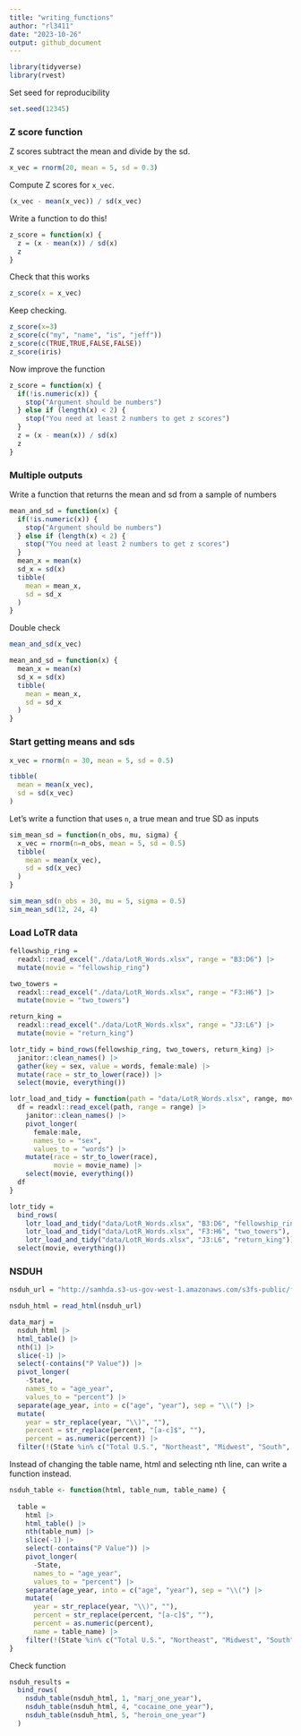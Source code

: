 ```yaml
---
title: "writing_functions"
author: "rl3411"
date: "2023-10-26"
output: github_document
---
```


```r
library(tidyverse)
library(rvest)
```

Set seed for reproducibility

```r
set.seed(12345)
```

### Z score function

 Z scores subtract the mean and divide by the sd.
 
```r
x_vec = rnorm(20, mean = 5, sd = 0.3)
```

Compute Z scores for `x_vec`.

```r
(x_vec - mean(x_vec)) / sd(x_vec)
```

 Write a function to do this!
 
```r
z_score = function(x) {
  z = (x - mean(x)) / sd(x)
  z
}
```

Check that this works 
```r
z_score(x = x_vec)
```
 
 Keep checking.
 
```r
z_score(x=3)
z_score(c("my", "name", "is", "jeff"))
z_score(c(TRUE,TRUE,FALSE,FALSE))
z_score(iris)
```

 
 Now improve the function
 
```r
z_score = function(x) {
  if(!is.numeric(x)) {
    stop("Argument should be numbers")
  } else if (length(x) < 2) {
    stop("You need at least 2 numbers to get z scores")
  }
  z = (x - mean(x)) / sd(x)
  z
}
```

### Multiple outputs

Write a function that returns the mean and sd from a sample of numbers

```r
mean_and_sd = function(x) {
  if(!is.numeric(x)) {
    stop("Argument should be numbers")
  } else if (length(x) < 2) {
    stop("You need at least 2 numbers to get z scores")
  }
  mean_x = mean(x) 
  sd_x = sd(x)
  tibble(
    mean = mean_x,
    sd = sd_x
  )
}
```

Double check

```r
mean_and_sd(x_vec)
```

```r
mean_and_sd = function(x) {
  mean_x = mean(x) 
  sd_x = sd(x)
  tibble(
    mean = mean_x,
    sd = sd_x
  )
}
```

### Start getting means and sds

```r
x_vec = rnorm(n = 30, mean = 5, sd = 0.5)

tibble(
  mean = mean(x_vec),
  sd = sd(x_vec)
)
```

Let's write a function that uses `n`, a true mean and true SD as inputs

```r
sim_mean_sd = function(n_obs, mu, sigma) {
  x_vec = rnorm(n=n_obs, mean = 5, sd = 0.5) 
  tibble(
    mean = mean(x_vec), 
    sd = sd(x_vec)
  )
}

sim_mean_sd(n_obs = 30, mu = 5, sigma = 0.5)
sim_mean_sd(12, 24, 4)
```

### Load LoTR data

```r
fellowship_ring = 
  readxl::read_excel("./data/LotR_Words.xlsx", range = "B3:D6") |>
  mutate(movie = "fellowship_ring")

two_towers = 
  readxl::read_excel("./data/LotR_Words.xlsx", range = "F3:H6") |>
  mutate(movie = "two_towers")

return_king = 
  readxl::read_excel("./data/LotR_Words.xlsx", range = "J3:L6") |>
  mutate(movie = "return_king")

lotr_tidy = bind_rows(fellowship_ring, two_towers, return_king) |>
  janitor::clean_names() |>
  gather(key = sex, value = words, female:male) |>
  mutate(race = str_to_lower(race)) |> 
  select(movie, everything()) 
```

``` r
lotr_load_and_tidy = function(path = "data/LotR_Words.xlsx", range, movie_name) {
  df = readxl::read_excel(path, range = range) |>
    janitor::clean_names() |>
    pivot_longer(
      female:male,
      names_to = "sex",
      values_to = "words") |>
    mutate(race = str_to_lower(race),
           movie = movie_name) |> 
    select(movie, everything())
  df
}

lotr_tidy = 
  bind_rows(
    lotr_load_and_tidy("data/LotR_Words.xlsx", "B3:D6", "fellowship_ring"),
    lotr_load_and_tidy("data/LotR_Words.xlsx", "F3:H6", "two_towers"),
    lotr_load_and_tidy("data/LotR_Words.xlsx", "J3:L6", "return_king")) |>
  select(movie, everything())
```

### NSDUH

```r
nsduh_url = "http://samhda.s3-us-gov-west-1.amazonaws.com/s3fs-public/field-uploads/2k15StateFiles/NSDUHsaeShortTermCHG2015.htm"

nsduh_html = read_html(nsduh_url)

data_marj = 
  nsduh_html |> 
  html_table() |> 
  nth(1) |>
  slice(-1) |> 
  select(-contains("P Value")) |>
  pivot_longer(
    -State,
    names_to = "age_year", 
    values_to = "percent") |>
  separate(age_year, into = c("age", "year"), sep = "\\(") |>
  mutate(
    year = str_replace(year, "\\)", ""),
    percent = str_replace(percent, "[a-c]$", ""),
    percent = as.numeric(percent)) |>
  filter(!(State %in% c("Total U.S.", "Northeast", "Midwest", "South", "West")))
```

Instead of changing the table name, html and selecting nth line, can write
a function instead.

```r
nsduh_table <- function(html, table_num, table_name) {
  
  table = 
    html |> 
    html_table() |> 
    nth(table_num) |>
    slice(-1) |> 
    select(-contains("P Value")) |>
    pivot_longer(
      -State,
      names_to = "age_year", 
      values_to = "percent") |>
    separate(age_year, into = c("age", "year"), sep = "\\(") |>
    mutate(
      year = str_replace(year, "\\)", ""),
      percent = str_replace(percent, "[a-c]$", ""),
      percent = as.numeric(percent),
      name = table_name) |>
    filter(!(State %in% c("Total U.S.", "Northeast", "Midwest", "South", "West")))
}
```

Check function

```r
nsduh_results = 
  bind_rows(
    nsduh_table(nsduh_html, 1, "marj_one_year"),
    nsduh_table(nsduh_html, 4, "cocaine_one_year"),
    nsduh_table(nsduh_html, 5, "heroin_one_year")
  )
```










